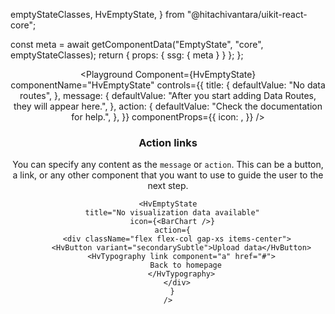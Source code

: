  emptyStateClasses,
  HvEmptyState,
} from "@hitachivantara/uikit-react-core";



  const meta = await getComponentData("EmptyState", "core", emptyStateClasses);
  return { props: { ssg: { meta } } };
};

<Header />

<Playground
  Component={HvEmptyState}
  componentName="HvEmptyState"
  controls={{
    title: {
      defaultValue: "No data routes",
    },
    message: {
      defaultValue:
        "After you start adding Data Routes, they will appear here.",
    },
    action: {
      defaultValue: "Check the documentation for help.",
    },
  }}
  componentProps={{
    icon: <Info />,
  }}
/>

### Action links

You can specify any content as the `message` or `action`. This can be a button, a link, or any other component that you want to use to guide the user to the next step.

```tsx live
<HvEmptyState
  title="No visualization data available"
  icon={<BarChart />}
  action={
    <div className="flex flex-col gap-xs items-center">
      <HvButton variant="secondarySubtle">Upload data</HvButton>
      <HvTypography link component="a" href="#">
        Back to homepage
      </HvTypography>
    </div>
  }
/>
```

